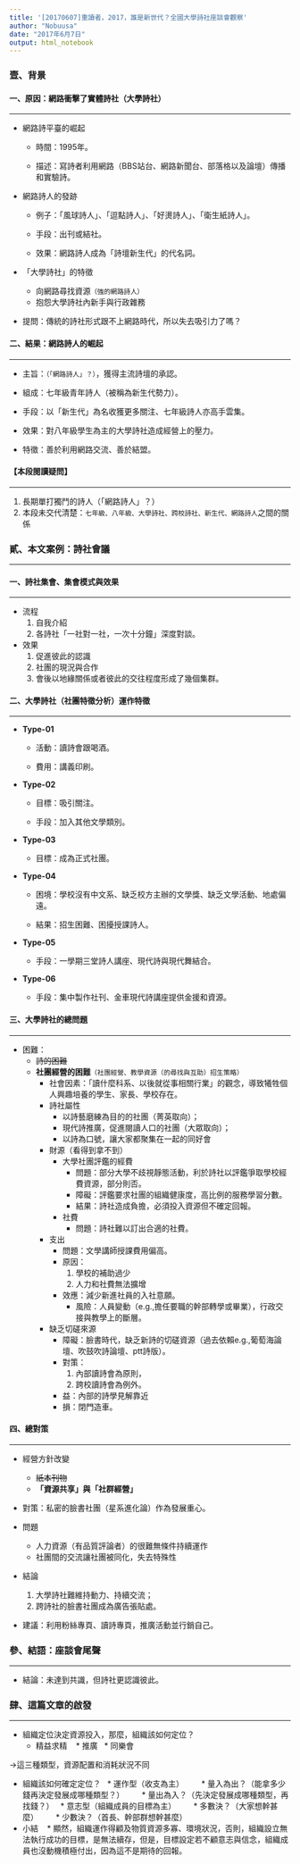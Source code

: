 ---
title: '[20170607]重讀者，2017，誰是新世代？全國大學詩社座談會觀察'
author: "Nobuusa"
date: "2017年6月7日"
output: html_notebook
---
### **壹、背景**
#### **一、原因：網路衝擊了實體詩社（大學詩社）**
***
* 網路詩平臺的崛起

    * 時間：1995年。

    * 描述：寫詩者利用網路（BBS站台、網路新聞台、部落格以及論壇）傳播和實驗詩。

* 網路詩人的發跡

    * 例子：「風球詩人」、「逗點詩人」、「好燙詩人」、「衛生紙詩人」。

    * 手段：出刊或結社。

    * 效果：網路詩人成為「詩壇新生代」的代名詞。

* 「大學詩社」的特徵

    * 向網路尋找資源`（強的網路詩人）`
    * 抱怨大學詩社內新手與行政雜務

* 提問：傳統的詩社形式跟不上網路時代，所以失去吸引力了嗎？

#### **二、結果：網路詩人的崛起**
***
* 主旨：`（「網路詩人」？）`，獲得主流詩壇的承認。

* 組成：七年級青年詩人（被稱為新生代勢力）。

* 手段：以「新生代」為名收獲更多關注、七年級詩人亦高手雲集。

* 效果：對八年級學生為主的大學詩社造成經營上的壓力。

* 特徵：善於利用網路交流、善於結盟。

#### **【本段閱讀疑問】**

***
  1. 長期單打獨鬥的詩人（「網路詩人」？）
  1. 本段未交代清楚：`七年級、八年級、大學詩社、跨校詩社、新生代、網路詩人`之間的關係

### **貳、本文案例：詩社會議**
***
#### **一、詩社集會、集會模式與效果**
***
* 流程
    1. 自我介紹
    1. 各詩社「一社對一社，一次十分鐘」深度對談。

* 效果
    1. 促進彼此的認識
    1. 社團的現況與合作
    1. 會後以地緣關係或者彼此的交往程度形成了幾個集群。

#### **二、大學詩社（社團特徵分析）運作特徵**
***
* **Type-01**

    * 活動：讀詩會跟喝酒。
 
    * 費用：講義印刷。
 
* **Type-02**

    * 目標：吸引關注。
 
    * 手段：加入其他文學類別。
 
* **Type-03**

    * 目標：成為正式社團。
 
* **Type-04**

    * 困境：學校沒有中文系、缺乏校方主辦的文學獎、缺乏文學活動、地處偏遠。
 
    * 結果：招生困難、困擾授課詩人。
 
* **Type-05**

    * 手段：一學期三堂詩人講座、現代詩與現代舞結合。

* **Type-06**

    * 手段：集中製作社刊、金車現代詩講座提供金援和資源。

#### **三、大學詩社的總問題**
***
* 困難：
    * ~~詩的困難~~
    * **社團經營的困難**`（社團經營、教學資源（的尋找與互助）招生策略）`
        * 社會因素：「讀什麼科系、以後就從事相關行業」的觀念，導致犧牲個人興趣培養的學生、家長、學校存在。
        * 詩社屬性
            * 以詩藝磨練為目的的社團（菁英取向）；
            * 現代詩推廣，促進閱讀人口的社團（大眾取向）；
            * 以詩為口號，讓大家都聚集在一起的同好會
        * 財源（看得到拿不到）
            * 大學社團評鑑的經費
                * 問題：部分大學不歧視靜態活動，利於詩社以評鑑爭取學校經費資源，部分則否。
                * 障礙：評鑑要求社團的組織健康度，高比例的服務學習分數。
                * 結果：詩社造成負擔，必須投入資源但不確定回報。
            * 社費
                * 問題：詩社難以訂出合適的社費。
        * 支出
            * 問題：文學講師授課費用偏高。
            * 原因：
                1. 學校的補助過少
                1. 人力和社費無法擴增
            * 效應：減少新進社員的入社意願。
                * 風險：人員變動（e.g.,擔任要職的幹部轉學或畢業），行政交接與教學上的斷層。
        * 缺乏切磋來源
            * 障礙：臉書時代，缺乏新詩的切磋資源（過去依賴e.g.,葡萄海論壇、吹鼓吹詩論壇、ptt詩版）。
            * 對策：
                1. 內部讀詩會為原則，
                1. 跨校讀詩會為例外。
            * 益：內部的詩學見解靠近
            * 損：閉門造車。

#### **四、總對策**
***
* 經營方針改變
    * ~~紙本刊物~~
    * **「資源共享」與「社群經營」**

* 對策：私密的臉書社團（星系進化論）作為發展重心。

* 問題
    * 人力資源（有品質評論者）的很難無條件持續運作
    * 社團間的交流讓社團被同化，失去特殊性

* 結論
    1. 大學詩社難維持動力、持續交流；
    1. 跨詩社的臉書社團成為廣告張貼處。

* 建議：利用粉絲專頁、讀詩專頁，推廣活動並行銷自己。

### **參、結語：座談會尾聲**
***
* 結論：未達到共識，但詩社更認識彼此。

### **肆、這篇文章的啟發**
***
* 組織定位決定資源投入，那麼，組織該如何定位？
    * 精益求精
    * 推廣
    * 同樂會
    
→這三種類型，資源配置和消耗狀況不同

* 組織該如何確定定位？
    * 運作型（收支為主）
        * 量入為出？（能拿多少錢再決定發展成哪種類型？）
        * 量出為入？（先決定發展成哪種類型，再找錢？）
    * 意志型（組織成員的目標為主）
        * 多數決？（大家想幹甚麼）
        * 少數決？（首長、幹部群想幹甚麼）     
* 小結
    * 顯然，組織運作得顧及物質資源多寡、環境狀況，否則，組織設立無法執行成功的目標，是無法續存，但是，目標設定若不顧意志與信念，組織成員也沒動機積極付出，因為這不是期待的回報。
